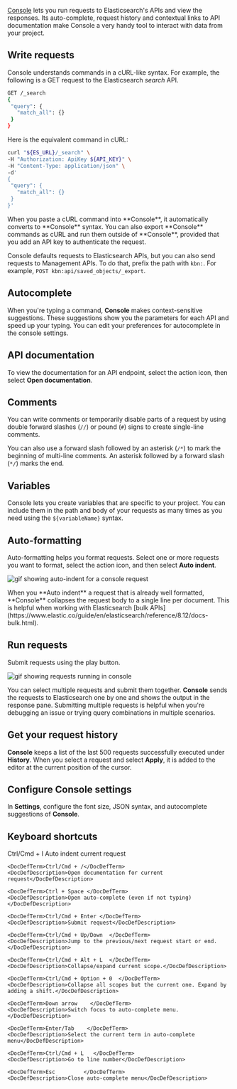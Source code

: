 [Console](app/dev_tools#/console) lets you run requests to Elasticsearch's APIs and view the responses. Its auto-complete, request history and contextual links to API documentation make Console a very handy tool to interact with data from your project.


## Write requests

Console understands commands in a cURL-like syntax. For example, the following is a GET request to the Elasticsearch _search_ API.

```sh
GET /_search
{
 "query": {
   "match_all": {}
 }
}
```

Here is the equivalent command in cURL:

```sh
curl "${ES_URL}/_search" \
-H "Authorization: ApiKey ${API_KEY}" \
-H "Content-Type: application/json" \
-d'
{
 "query": {
   "match_all": {}
 }
}'
```

<DocCallOut color="success" title="Tip" iconType="pin">
    When you paste a cURL command into **Console**, it automatically converts to **Console** syntax. You can also export **Console** commands as cURL and run them outside of **Console**, provided that you add an API key to authenticate the request.
</DocCallOut>

Console defaults requests to Elasticsearch APIs, but you can also send requests to Management APIs. To do that, prefix the path with `kbn:`. For example, `POST kbn:api/saved_objects/_export`.

## Autocomplete

When you're typing a command, **Console** makes context-sensitive suggestions. These suggestions show you the parameters for each API and speed up your typing. You can edit your preferences for autocomplete in the console settings.

## API documentation

To view the documentation for an API endpoint, select the action icon, then select **Open documentation**.

## Comments

You can write comments or temporarily disable parts of a request by using double forward slashes (`//`) or pound (`#`) signs to create single-line comments.

You can also use a forward slash followed by an asterisk (`/*`) to mark the beginning of multi-line comments. An asterisk followed by a forward slash (`*/`) marks the end.

## Variables

Console lets you create variables that are specific to your project. You can include them in the path and body of your requests as many times as you need using the `${variableName}` syntax.

## Auto-formatting

Auto-formatting helps you format requests. Select one or more requests you want to format, select the action icon, and then select **Auto indent**.

![gif showing auto-indent for a console request](./images/auto-indent-devtools.gif)

<DocCallOut color="success" title="Tip" iconType="pin">
    When you **Auto indent** a request that is already well formatted, **Console** collapses the request body to a single line per document. This is helpful when working with Elasticsearch [bulk APIs](https://www.elastic.co/guide/en/elasticsearch/reference/8.12/docs-bulk.html).
</DocCallOut>


## Run requests

Submit requests using the play button.

![gif showing requests running in console](./images/devtool-run-request.gif)

You can select multiple requests and submit them together. **Console** sends the requests to Elasticsearch one by one and shows the output in the response pane. Submitting multiple requests is helpful when you're debugging an issue or trying query combinations in multiple scenarios.

## Get your request history

**Console** keeps a list of the last 500 requests successfully executed under **History**. When you select a request and select **Apply**, it is added to the editor at the current position of the cursor.

## Configure Console settings

In **Settings**, configure the font size, JSON syntax, and autocomplete suggestions of **Console**.

## Keyboard shortcuts

<DocDefList>
    <DocDefTerm>Ctrl/Cmd + I</DocDefTerm>
    <DocDefDescription>Auto indent current request</DocDefDescription>

    <DocDefTerm>Ctrl/Cmd + /</DocDefTerm>
    <DocDefDescription>Open documentation for current request</DocDefDescription>

    <DocDefTerm>Ctrl + Space </DocDefTerm>
    <DocDefDescription>Open auto-complete (even if not typing)</DocDefDescription>

    <DocDefTerm>Ctrl/Cmd + Enter </DocDefTerm>
    <DocDefDescription>Submit request</DocDefDescription>

    <DocDefTerm>Ctrl/Cmd + Up/Down  </DocDefTerm>
    <DocDefDescription>Jump to the previous/next request start or end.</DocDefDescription>
   
    <DocDefTerm>Ctrl/Cmd + Alt + L  </DocDefTerm>
    <DocDefDescription>Collapse/expand current scope.</DocDefDescription>
   
    <DocDefTerm>Ctrl/Cmd + Option + 0  </DocDefTerm>
    <DocDefDescription>Collapse all scopes but the current one. Expand by adding a shift.</DocDefDescription>
    
    <DocDefTerm>Down arrow    </DocDefTerm>
    <DocDefDescription>Switch focus to auto-complete menu.</DocDefDescription>
    
    <DocDefTerm>Enter/Tab    </DocDefTerm>
    <DocDefDescription>Select the current term in auto-complete menu</DocDefDescription>
    
    <DocDefTerm>Ctrl/Cmd + L   </DocDefTerm>
    <DocDefDescription>Go to line number</DocDefDescription>
    
    <DocDefTerm>Esc    		</DocDefTerm>
    <DocDefDescription>Close auto-complete menu</DocDefDescription>
</DocDefList>